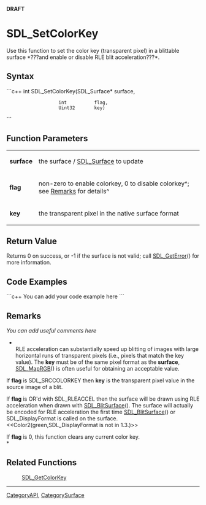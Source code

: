 <!-- pragma section-numbers off -->
<!-- pragma disable-camelcase -->
'''DRAFT'''

= SDL_SetColorKey =
Use this function to set the color key (transparent pixel) in a blittable surface *???and enable or disable RLE blit acceleration???*.


== Syntax ==
```c++
int SDL_SetColorKey(SDL_Surface* surface,
                    int          flag,
                    Uint32       key)
```

== Function Parameters ==
{|
|'''surface'''
|the surface / [[SDL_Surface]] to update
|-
|'''flag'''
|non-zero to enable colorkey, 0 to disable colorkey^; see [[#Remarks|Remarks]] for details^
|-
|'''key'''
|the transparent pixel in the native surface format 
|}

== Return Value ==
Returns 0 on success, or -1 if the surface is not valid; call [[SDL_GetError]]() for more information.

== Code Examples ==
```c++
You can add your code example here
```

== Remarks ==
''You can add useful comments here''

*<br/>RLE acceleration can substantially speed up blitting of images with large horizontal runs of transparent pixels (i.e., pixels that match the key value). The '''key''' must be of the same pixel format as the '''surface''', [[SDL_MapRGB]]() is often useful for obtaining an acceptable value.

If '''flag''' is SDL_SRCCOLORKEY then '''key''' is the transparent pixel value in the source image of a blit.

If '''flag''' is OR'd with SDL_RLEACCEL then the surface will be drawn using RLE acceleration when drawn with [[SDL_BlitSurface]](). The surface will actually be encoded for RLE acceleration the first time [[SDL_BlitSurface]]() or SDL_DisplayFormat is called on the surface.  <<Color2(green,SDL_DisplayFormat is not in 1.3.)>>

If '''flag''' is 0, this function clears any current color key. <br/>*

== Related Functions ==
:[[SDL_GetColorKey]]

----
[[CategoryAPI]], [[CategorySurface]]

